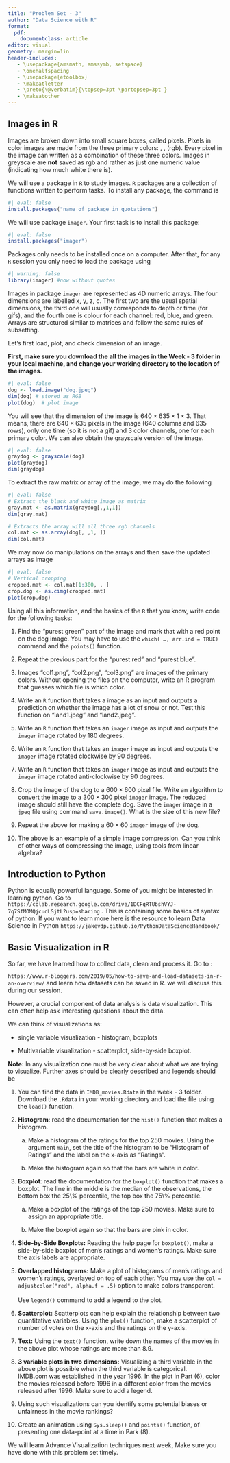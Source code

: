 ---
title: "Problem Set - 3"
author: "Data Science with R"
format: 
  pdf:
    documentclass: article
editor: visual
geometry: margin=1in
header-includes:
   - \usepackage{amsmath, amssymb, setspace}
   - \onehalfspacing
   - \usepackage{etoolbox} 
   - \makeatletter 
   - \preto{\@verbatim}{\topsep=3pt \partopsep=3pt } 
   - \makeatother
---

## Images in R

Images are broken down into small square boxes, called pixels. Pixels in color images are made from the three primary colors: \textcolor{red}{red}, \textcolor{green}{green}, \textcolor{blue}{blue} (rgb). Every pixel in the image can written as a combination of these three colors. Images in greyscale are **not** saved as rgb and rather as just one numeric value (indicating how much white there is).

We will use a package in `R` to study images. `R` packages are a collection of functions written to perform tasks. To install any package, the command is

```{r}
#| eval: false
install.packages("name of package in quotations")
```

We will use package `imager`. Your first task is to install this package:

```{r}
#| eval: false
install.packages("imager")
```

Packages only needs to be installed once on a computer. After that, for any `R` session you only need to load the package using

```{r}
#| warning: false
library(imager) #now without quotes
```

Images in package `imager` are represented as 4D numeric arrays. The four dimensions are labelled x, y, z, c. The first two are the usual spatial dimensions, the third one will usually corresponds to depth or time (for gifs), and the fourth one is colour for each channel: red, blue, and green. Arrays are structured similar to matrices and follow the same rules of subsetting.

Let's first load, plot, and check dimension of an image.

**First, make sure you download the all the images in the Week - 3 folder in your local machine, and change your working directory to the location of the images.**

```{r}
#| eval: false
dog <- load.image("dog.jpeg")
dim(dog) # stored as RGB
plot(dog)  # plot image

```

You will see that the dimension of the image is $640 \times 635 \times 1 \times 3$. That means, there are $640 \times 635$ pixels in the image (640 columns and 635 rows), only one time (so it is not a gif) and 3 color channels, one for each primary color. We can also obtain the grayscale version of the image.

```{r}
#| eval: false
graydog <- grayscale(dog)
plot(graydog)
dim(graydog)
```

To extract the raw matrix or array of the image, we may do the following

```{r}
#| eval: false
# Extract the black and white image as matrix
gray.mat <- as.matrix(graydog[,,1,1])
dim(gray.mat)

# Extracts the array will all three rgb channels
col.mat <- as.array(dog[, ,1, ])
dim(col.mat)
```

We may now do manipulations on the arrays and then save the updated arrays as image

```{r}
#| eval: false
# Vertical cropping
cropped.mat <- col.mat[1:300, , ]
crop.dog <- as.cimg(cropped.mat)
plot(crop.dog)
```

Using all this information, and the basics of the `R` that you know, write code for the following tasks:\

1.  Find the "purest green" part of the image and mark that with a red point on the dog image. You may have to use the `which( …, arr.ind = TRUE)` command and the `points()` function.\

2.  Repeat the previous part for the "purest red" and "purest blue".\

3.  Images "col1.png", "col2.png", "col3.png" are images of the primary colors. Without opening the files on the computer, write an R program that guesses which file is which color.\

4.  Write an `R` function that takes a image as an input and outputs a prediction on whether the image has a lot of snow or not. Test this function on "land1.jpeg" and "land2.jpeg".

5.  Write an `R` function that takes an `imager` image as input and outputs the `imager` image rotated by 180 degrees.\

6.  Write an `R` function that takes an `imager` image as input and outputs the `imager` image rotated clockwise by 90 degrees.\

7.  Write an `R` function that takes an `imager` image as input and outputs the `imager` image rotated anti-clockwise by 90 degrees.\

8.  Crop the image of the dog to a $600 \times 600$ pixel file. Write an algorithm to convert the image to a $300\times 300$ pixel `imager` image. The reduced image should still have the complete dog. Save the `imager` image in a `jpeg` file using command `save.image()`. What is the size of this new file?\

9.  Repeat the above for making a $60 \times 60$ `imager` image of the dog.\

10. The above is an example of a simple image compression. Can you think of other ways of compressing the image, using tools from linear algebra?

## Introduction to Python

Python is equally powerful language. Some of you might be interested in learning python. Go to \color{blue}`https://colab.research.google.com/drive/1DCFqRTUbshVYJ-7q7SfMOMQjcudLSjtL?usp=sharing` \color{black}. This is containing some basics of syntax of python. If you want to learn more here is the resource to learn Data Science in Python \color{blue}`https://jakevdp.github.io/PythonDataScienceHandbook/`\color{black}

## Basic Visualization in R

So far, we have learned how to collect data, clean and process it. Go to :

\color{blue}`https://www.r-bloggers.com/2019/05/how-to-save-and-load-datasets-in-r-an-overview/` \color{black} and learn how datasets can be saved in R. we will discuss this during our session.

However, a crucial component of data analysis is data visualization. This can often help ask interesting questions about the data.

We can think of visualizations as:

-   single variable visualization - histogram, boxplots

-   Multivariable visualization - scatterplot, side-by-side boxplot.

**Note:** In any visualization one must be very clear about what we are trying to visualize. Further axes should be clearly described and legends should be

1.  You can find the data in `IMDB_movies.Rdata` in the week - 3 folder. Download the `.Rdata` in your working directory and load the file using the `load()` function.\

2.  **Histogram**: read the documentation for the `hist()` function that makes a histogram.

    a.  Make a histogram of the ratings for the top 250 movies. Using the argument `main`, set the title of the histogram to be "Histogram of Ratings" and the label on the x-axis as "Ratings".

    b.  Make the histogram again so that the bars are white in color.

3.  **Boxplot**: read the documentation for the `boxplot()` function that makes a boxplot. The line in the middle is the median of the observations, the bottom box the 25\\% percentile, the top box the 75\\% percentile.

    a.  Make a boxplot of the ratings of the top 250 movies. Make sure to assign an appropriate title.

    b.  Make the boxplot again so that the bars are pink in color.

4.  **Side-by-Side Boxplots:** Reading the help page for `boxplot()`, make a side-by-side boxplot of men's ratings and women's ratings. Make sure the axis labels are appropriate.\

5.  **Overlapped histograms:** Make a plot of histograms of men's ratings and women's ratings, overlayed on top of each other. You may use the `col = adjustcolor("red", alpha.f = .5)` option to make colors transparent.\
    \
    Use `legend()` command to add a legend to the plot.\

6.  **Scatterplot:** Scatterplots can help explain the relationship between two quantitative variables. Using the `plot()` function, make a scatterplot of number of votes on the x-axis and the ratings on the y-axis.\

7.  **Text:** Using the `text()` function, write down the names of the movies in the above plot whose ratings are more than 8.9.\

8.  **3 variable plots in two dimensions:** Visualizing a third variable in the above plot is possible when the third variable is categorical.\
    IMDB.com was established in the year 1996. In the plot in Part (6), color the movies released before 1996 in a different color from the movies released after 1996. Make sure to add a legend.\

9.  Using such visualizations can you identify some potential biases or unfairness in the movie rankings?

10. Create an animation using `Sys.sleep()` and `points()` function, of presenting one data-point at a time in Park (8).

We will learn Advance Visualization techniques next week, Make sure you have done with this problem set timely.
